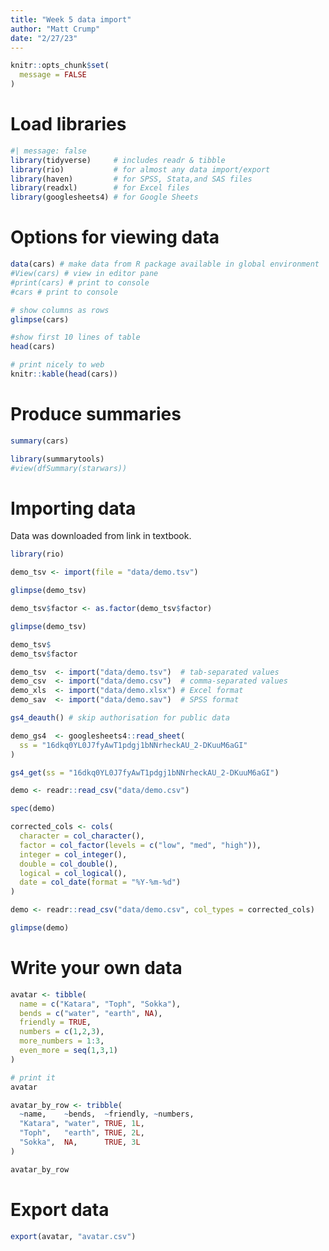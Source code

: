 ```yaml
---
title: "Week 5 data import"
author: "Matt Crump"
date: "2/27/23"
---
```


```r
knitr::opts_chunk$set(
  message = FALSE
)
```

# Load libraries

```r
#| message: false
library(tidyverse)     # includes readr & tibble
library(rio)           # for almost any data import/export
library(haven)         # for SPSS, Stata,and SAS files
library(readxl)        # for Excel files
library(googlesheets4) # for Google Sheets
```

# Options for viewing data

```r
data(cars) # make data from R package available in global environment
#View(cars) # view in editor pane
#print(cars) # print to console
#cars # print to console

# show columns as rows
glimpse(cars)

#show first 10 lines of table
head(cars)

# print nicely to web
knitr::kable(head(cars))

```

# Produce summaries

```r
summary(cars)
```

```r
library(summarytools)
#view(dfSummary(starwars))
```

# Importing data

Data was downloaded from link in textbook.

```r
library(rio)

demo_tsv <- import(file = "data/demo.tsv")

glimpse(demo_tsv)

demo_tsv$factor <- as.factor(demo_tsv$factor)

glimpse(demo_tsv)

demo_tsv$
demo_tsv$factor

```

```r
demo_tsv  <- import("data/demo.tsv")  # tab-separated values
demo_csv  <- import("data/demo.csv")  # comma-separated values
demo_xls  <- import("data/demo.xlsx") # Excel format
demo_sav  <- import("data/demo.sav")  # SPSS format
```

```r
gs4_deauth() # skip authorisation for public data

demo_gs4  <- googlesheets4::read_sheet(
  ss = "16dkq0YL0J7fyAwT1pdgj1bNNrheckAU_2-DKuuM6aGI"
)

gs4_get(ss = "16dkq0YL0J7fyAwT1pdgj1bNNrheckAU_2-DKuuM6aGI")
```

```r
demo <- readr::read_csv("data/demo.csv")

spec(demo)

corrected_cols <- cols(
  character = col_character(),
  factor = col_factor(levels = c("low", "med", "high")),
  integer = col_integer(),
  double = col_double(),
  logical = col_logical(),
  date = col_date(format = "%Y-%m-%d")
)

demo <- readr::read_csv("data/demo.csv", col_types = corrected_cols)

glimpse(demo)

```

# Write your own data

```r

avatar <- tibble(
  name = c("Katara", "Toph", "Sokka"),
  bends = c("water", "earth", NA),
  friendly = TRUE,
  numbers = c(1,2,3),
  more_numbers = 1:3,
  even_more = seq(1,3,1)
)

# print it
avatar
```

```r
avatar_by_row <- tribble(
  ~name,    ~bends,  ~friendly, ~numbers,
  "Katara", "water", TRUE, 1L,
  "Toph",   "earth", TRUE, 2L,
  "Sokka",  NA,      TRUE, 3L
)

avatar_by_row
```

# Export data

```r
export(avatar, "avatar.csv")
```
